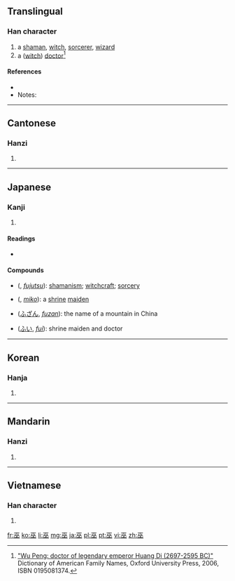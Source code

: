 ==Translingual==

===Han character===
{{Han char|rn=48|rad=工|as=04|sn=7|four=1010<sub>8</sub>|canj=一人人 (MOO)}}

# a [[shaman]], [[witch]], [[sorcerer]], [[wizard]]
# a ([[witch doctor|witch]]) [[doctor]]<ref>[http://www.ancestry.com/facts/Wu-places-origin.ashx "Wu Peng: doctor of legendary emperor Huang Di (2697-2595 BC)"] Dictionary of American Family Names, Oxford University Press, 2006, ISBN 0195081374.</ref>

====References====
* {{Han ref|kx=0325.190|dkj=08728|dj=0629.070|hdz=10412.080|uh=5DEB|ud=24043|bh=A7C5|bd=42949}}
* Notes:
<references/>

----

==Cantonese==
===Hanzi===
{{yue-hanzi|jyut=|y=mou4}}

# {{defn|lang=yue|sort=工04}}

----

==Japanese==
===Kanji===
{{ja-kanji|grade=|rs=工04}}

# {{defn|lang=ja|sort=工04}}

====Readings====
* {{ja-readings|on={{l|ja|ふ}} ([[fu]]), {{l|ja|ぶ}} ([[bu]]), [[こ]] ([[ko]])|kun={{l|ja|みこ}} ([[miko]]), {{l|ja|かんなぎ}} ([[kannagi]])}}

====Compounds====
* {{l|ja|巫術}} ({{l|ja|ふじゅつ}}, ''[[fujutsu]]''): [[shamanism]]; [[witchcraft]]; [[sorcery]]
* {{l|ja|巫女}} ({{l|ja|みこ}}, ''[[miko]]''): a [[shrine]] [[maiden]]
* {{l|ja|巫山}} ([[ふざん]], ''[[fuzan]]''): the name of a mountain in China
* {{l|ja|巫医}} ([[ふい]], ''[[fui]]''): shrine maiden and doctor

----

==Korean==
===Hanja===
{{ko-hanja|hangeul=무|rv=mu|mr=mu}}

# {{defn|lang=ko|sort=工04}}

----

==Mandarin==
===Hanzi===
{{cmn-hanzi|pin=[[wū]] ([[wu1]])|wg=wu<sup>1</sup>}}

# {{defn|lang=cmn|sort=工04}}

----

==Vietnamese==
===Han character===
{{vi-hantu|[[vu]]|rs=工04}}

# {{defn|lang=vi|sort=工04}}

[[fr:巫]]
[[ko:巫]]
[[li:巫]]
[[mg:巫]]
[[ja:巫]]
[[pl:巫]]
[[pt:巫]]
[[vi:巫]]
[[zh:巫]]